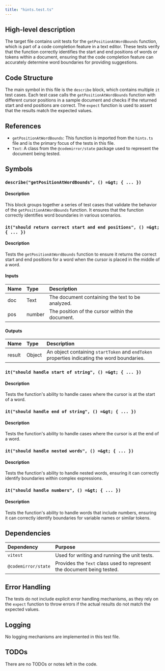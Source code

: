 ```yaml
---
title: "hints.test.ts"
---
```


## High-level description

The target file contains unit tests for the `getPositionAtWordBounds` function, which is part of a code completion feature in a text editor. These tests verify that the function correctly identifies the start and end positions of words or tokens within a document, ensuring that the code completion feature can accurately determine word boundaries for providing suggestions.

## Code Structure

The main symbol in this file is the `describe` block, which contains multiple `it` test cases. Each test case calls the `getPositionAtWordBounds` function with different cursor positions in a sample document and checks if the returned start and end positions are correct. The `expect` function is used to assert that the results match the expected values.

## References

- `getPositionAtWordBounds`: This function is imported from the `hints.ts` file and is the primary focus of the tests in this file.
- `Text`: A class from the `@codemirror/state` package used to represent the document being tested.

## Symbols

### `describe("getPositionAtWordBounds", () =&gt; { ... })`
#### Description
This block groups together a series of test cases that validate the behavior of the `getPositionAtWordBounds` function. It ensures that the function correctly identifies word boundaries in various scenarios.

### `it("should return correct start and end positions", () =&gt; { ... })`
#### Description
Tests the `getPositionAtWordBounds` function to ensure it returns the correct start and end positions for a word when the cursor is placed in the middle of a word.

#### Inputs
| Name | Type | Description |
|:-----|:-----|:------------|
| doc | Text | The document containing the text to be analyzed. |
| pos | number | The position of the cursor within the document. |

#### Outputs
| Name | Type | Description |
|:-----|:-----|:------------|
| result | Object | An object containing `startToken` and `endToken` properties indicating the word boundaries. |

### `it("should handle start of string", () =&gt; { ... })`
#### Description
Tests the function's ability to handle cases where the cursor is at the start of a word.

### `it("should handle end of string", () =&gt; { ... })`
#### Description
Tests the function's ability to handle cases where the cursor is at the end of a word.

### `it("should handle nested words", () =&gt; { ... })`
#### Description
Tests the function's ability to handle nested words, ensuring it can correctly identify boundaries within complex expressions.

### `it("should handle numbers", () =&gt; { ... })`
#### Description
Tests the function's ability to handle words that include numbers, ensuring it can correctly identify boundaries for variable names or similar tokens.

## Dependencies

| Dependency | Purpose |
|:-----------|:--------|
| `vitest` | Used for writing and running the unit tests. |
| `@codemirror/state` | Provides the `Text` class used to represent the document being tested. |

## Error Handling

The tests do not include explicit error handling mechanisms, as they rely on the `expect` function to throw errors if the actual results do not match the expected values.

## Logging

No logging mechanisms are implemented in this test file.

## TODOs

There are no TODOs or notes left in the code.